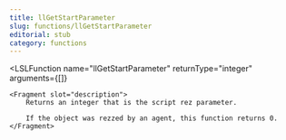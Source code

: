 ```yaml
---
title: llGetStartParameter
slug: functions/llGetStartParameter
editorial: stub
category: functions
---
```


<LSLFunction
	name="llGetStartParameter"
	returnType="integer"
	arguments={[]}
>
	<Fragment slot="description">
		Returns an integer that is the script rez parameter.
		
		If the object was rezzed by an agent, this function returns 0.
	</Fragment>
</LSLFunction>
